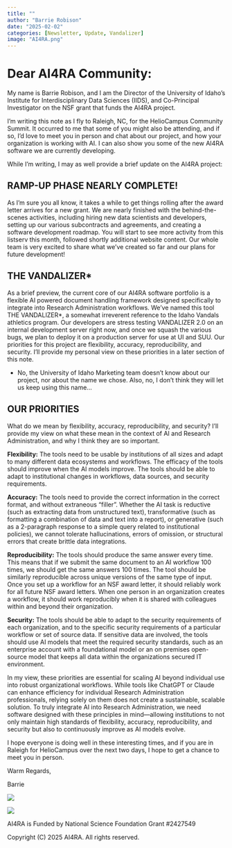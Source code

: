 ```yaml
---
title: ""
author: "Barrie Robison"
date: "2025-02-02"
categories: [Newsletter, Update, Vandalizer]
image: "AI4RA.png"
---
```


# Dear AI4RA Community:
 
My name is Barrie Robison, and I am the Director of the University of Idaho’s Institute for Interdisciplinary Data Sciences (IIDS), and Co-Principal Investigator on the NSF grant that funds the AI4RA project.
 
I’m writing this note as I fly to Raleigh, NC, for the HelioCampus Community Summit.  It occurred to me that some of you might also be attending, and if so, I’d love to meet you in person and chat about our project, and how your organization is working with AI. I can also show you some of the new AI4RA software we are currently developing.  
 
While I’m writing, I may as well provide a brief update on the AI4RA project:
 
## RAMP-UP PHASE NEARLY COMPLETE!
 
As I’m sure you all know, it takes a while to get things rolling after the award letter arrives for a new grant.  We are nearly finished with the behind-the-scenes activities, including hiring new data scientists and developers, setting up our various subcontracts and agreements, and creating a software development roadmap.  You will start to see more activity from this listserv this month, followed shortly additional website content.  Our whole team is very excited to share what we’ve created so far and our plans for future development!
 
## THE VANDALIZER*
 
As a brief preview, the current core of our AI4RA software portfolio is a flexible AI powered document handling framework designed specifically to integrate into Research Administration workflows.  We’ve named this tool THE VANDALIZER*, a somewhat irreverent reference to the Idaho Vandals athletics program. Our developers are stress testing VANDALIZER 2.0 on an internal development server right now, and once we squash the various bugs, we plan to deploy it on a production server for use at UI and SUU.  Our priorities for this project are flexibility, accuracy, reproducibility, and security.  I’ll provide my personal view on these priorities in a later section of this note. 
 
* No, the University of Idaho Marketing team doesn’t know about our project, nor about the name we chose.  Also, no, I don’t think they will let us keep using this name…
 
## OUR PRIORITIES
 
What do we mean by flexibility, accuracy, reproducibility, and security?  I’ll provide my view on what these mean in the context of AI and Research Administration, and why I think they are so important.
 
**Flexibility:**  The tools need to be usable by institutions of all sizes and adapt to many different data ecosystems and workflows. The efficacy of the tools should improve when the AI models improve. The tools should be able to adapt to institutional changes in workflows, data sources, and security requirements. 
 
**Accuracy:**  The tools need to provide the correct information in the correct format, and without extraneous “filler”.  Whether the AI task is reductive (such as extracting data from unstructured text), transformative (such as formatting a combination of data and text into a report), or generative (such as a 2-paragraph response to a simple query related to institutional policies), we cannot tolerate hallucinations, errors of omission, or structural errors that create brittle data integrations. 
 
**Reproducibility:**  The tools should produce the same answer every time.  This means that if we submit the same document to an AI workflow 100 times, we should get the same answers 100 times.   The tool should be similarly reproducible across unique versions of the same type of input.  Once you set up a workflow for an NSF award letter, it should reliably work for all future NSF award letters.  When one person in an organization creates a workflow, it should work reproducibly when it is shared with colleagues within and beyond their organization.
 
**Security:** The tools should be able to adapt to the security requirements of each organization, and to the specific security requirements of a particular workflow or set of source data.  If sensitive data are involved, the tools should use AI models that meet the required security standards, such as an enterprise account with a foundational model or an on premises open-source model that keeps all data within the organizations secured IT environment.
 
In my view, these priorities are essential for scaling AI beyond individual use into robust organizational workflows. While tools like ChatGPT or Claude can enhance efficiency for individual Research Administration professionals, relying solely on them does not create a sustainable, scalable solution. To truly integrate AI into Research Administration, we need software designed with these principles in mind—allowing institutions to not only maintain high standards of flexibility, accuracy, reproducibility, and security but also to continuously improve as AI models evolve.
 
I hope everyone is doing well in these interesting times, and if you are in Raleigh for HelioCampus over the next two days, I hope to get a chance to meet you in person.
 
Warm Regards,
 
Barrie
 
![](barriesignatureblock.png) 

 
![](AI4RA.png)

AI4RA is Funded by National Science Foundation Grant #2427549

Copyright (C) 2025 AI4RA. All rights reserved.